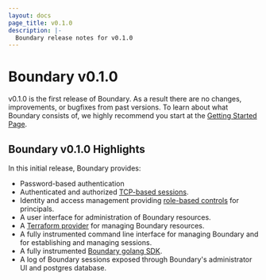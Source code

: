 ```yaml
---
layout: docs
page_title: v0.1.0
description: |-
  Boundary release notes for v0.1.0
---
```


# Boundary v0.1.0

v0.1.0 is the first release of Boundary. As a result there are no changes, improvements, or bugfixes from past versions. To learn about what Boundary consists of, we highly recommend you start at the [Getting Started Page](/docs/getting-started).

## Boundary v0.1.0 Highlights

In this initial release, Boundary provides:

- Password-based authentication
- Authenticated and authorized [TCP-based sessions](/docs/common-workflows/manage-sessions).
- Identity and access management providing [role-based controls](/docs/common-workflows/manage-roles) for principals.
- A user interface for administration of Boundary resources.
- A [Terraform provider](https://github.com/hashicorp/terraform-provider-boundary) for managing Boundary resources.
- A fully instrumented command line interface for managing Boundary and for establishing and managing sessions.
- A fully instrumented [Boundary golang SDK](/docs/api-clients/go-sdk).
- A log of Boundary sessions exposed through Boundary's administrator UI and postgres database.
